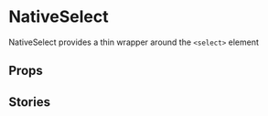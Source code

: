 
<Meta anchor />

# NativeSelect

NativeSelect provides a thin wrapper around the `<select>` element

<Canvas>
  <Story id="components-nativeselect--default" />
</Canvas>

## Props

<ArgsTable />

<ThemeTable componentThemeReducer={theme} />

## Stories

<Canvas>
  <Story id="components-nativeselect--option-groups" />
</Canvas>
